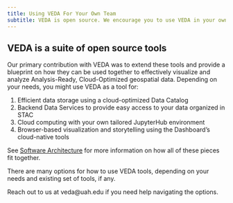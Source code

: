 ```yaml
---
title: Using VEDA For Your Own Team
subtitle: VEDA is open source. We encourage you to use VEDA in your own worlds. Here's how.
---
```


## VEDA is a suite of open source tools
Our primary contribution with VEDA was to extend these tools and provide a blueprint on how they can be used together to effectively visualize and analyze Analysis-Ready, Cloud-Optimized geospatial data. Depending on your needs, you might use VEDA as a tool for:

1. Efficient data storage using a cloud-optimized Data Catalog
2. Backend Data Services to provide easy access to your data organized in STAC
3. Cloud computing with your own tailored JupyterHub environment
4. Browser-based visualization and storytelling using the Dashboard's cloud-native tools

See [Software Architecture](open-source-ecosystem/architecture.qmd) for more information on how all of these pieces fit together. 

There are many options for how to use VEDA tools, depending on your needs and existing set of tools, if any.

Reach out to us at veda@uah.edu if you need help navigating the options.

